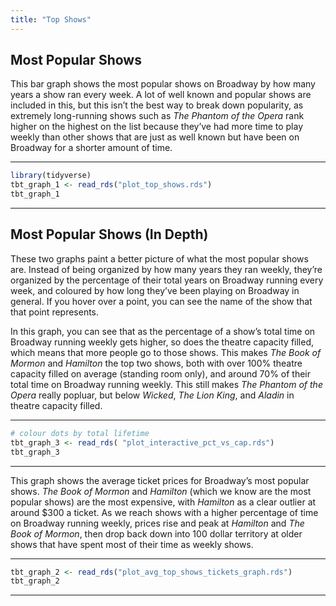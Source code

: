 ```yaml
---
title: "Top Shows"
---
```


## Most Popular Shows

This bar graph shows the most popular shows on Broadway by how many years a show ran every week. A lot of well known and popular shows are included in this, but this isn't the best way to break down popularity, as extremely long-running shows such as *The Phantom of the Opera* rank higher on the highest on the list because they've had more time to play weekly than other shows that are just as well known but have been on Broadway for a shorter amount of time. 

----

```r
library(tidyverse)
tbt_graph_1 <- read_rds("plot_top_shows.rds") 
tbt_graph_1 
```

---- 

## Most Popular Shows (In Depth)

These two graphs paint a better picture of what the most popular shows are. Instead of being organized by how many years they ran weekly, they're organized by the percentage of their total years on Broadway running every week, and coloured by how long they've been playing on Broadway in general. If you hover over a point, you can see the name of the show that that point represents. 

In this graph, you can see that as the percentage of a show's total time on Broadway running weekly gets higher, so does the theatre capacity filled, which means that more people go to those shows. This makes *The Book of Mormon* and *Hamilton* the top two shows, both with over 100% theatre capacity filled on average (standing room only), and around 70% of their total time on Broadway running weekly. This still makes *The Phantom of the Opera* really popluar, but below *Wicked*, *The Lion King*, and *Aladin* in theatre capacity filled. 

---

```r
# colour dots by total lifetime
tbt_graph_3 <- read_rds( "plot_interactive_pct_vs_cap.rds")
tbt_graph_3
```

----

This graph shows the average ticket prices for Broadway's most popular shows. *The Book of Mormon* and *Hamilton* (which we know are the most popular shows) are the most expensive, with *Hamilton* as a clear outlier at around $300 a ticket. As we reach shows with a higher percentage of time on Broadway running weekly, prices rise and peak at *Hamilton* and *The Book of Mormon*, then drop back down into 100 dollar territory at older shows that have spent most of their time as weekly shows.

----

```r
tbt_graph_2 <- read_rds("plot_avg_top_shows_tickets_graph.rds")
tbt_graph_2
```

----

